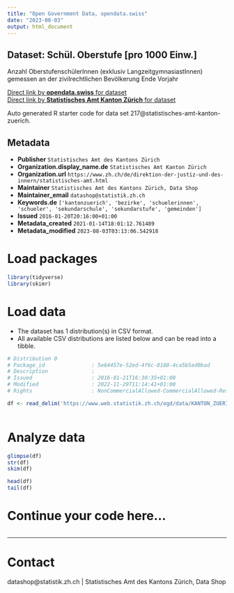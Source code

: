 ```yaml
---
title: "Open Government Data, opendata.swiss"
date: "2023-08-03"
output: html_document
---
```


## Dataset: Schül. Oberstufe [pro 1000 Einw.]

Anzahl OberstufenschülerInnen (exklusiv LangzeitgymnasiastInnen) gemessen an der zivilrechtlichen Bevölkerung Ende Vorjahr

[Direct link by **opendata.swiss** for dataset](https://opendata.swiss/de/dataset/schul-oberstufe-pro-1000-einw)<br>
[Direct link by **Statistisches Amt Kanton Zürich** for dataset](https://www.zh.ch/de/politik-staat/gemeinden/gemeindeportraet.html)

Auto generated R starter code for data set 217@statistisches-amt-kanton-zuerich.

## Metadata

- **Publisher** `Statistisches Amt des Kantons Zürich`
- **Organization.display_name.de** `Statistisches Amt Kanton Zürich`
- **Organization.url** `https://www.zh.ch/de/direktion-der-justiz-und-des-innern/statistisches-amt.html`
- **Maintainer** `Statistisches Amt des Kantons Zürich, Data Shop`
- **Maintainer_email** `datashop@statistik.zh.ch`
- **Keywords.de** `['kantonzuerich', 'bezirke', 'schuelerinnen', 'schueler', 'sekundarschule', 'sekundarstufe', 'gemeinden']`
- **Issued** `2016-01-20T20:16:00+01:00`
- **Metadata_created** `2021-01-14T18:01:12.761489`
- **Metadata_modified** `2023-08-03T03:13:06.542918`


# Load packages

```r

library(tidyverse)
library(skimr)

```

# Load data

-   The dataset has 1 distribution(s) in CSV format.
-   All available CSV distributions are listed below and can be read into a tibble.

```r

# Distribution 0
# Package_id               : 5e64457e-52ed-4f6c-8180-4ca5b5ad0bad
# Description              : 
# Issued                   : 2016-01-21T16:30:35+01:00
# Modified                 : 2022-11-29T11:14:41+01:00
# Rights                   : NonCommercialAllowed-CommercialAllowed-ReferenceRequired

df <- read_delim('https://www.web.statistik.zh.ch/ogd/data/KANTON_ZUERICH_148.csv')



```

# Analyze data

```r

glimpse(df)
str(df)
skim(df)

head(df)
tail(df)

```

# Continue your code here...

```r

```

------------------------------------------------------------------------

# Contact

datashop@statistik.zh.ch | Statistisches Amt des Kantons Zürich, Data Shop
